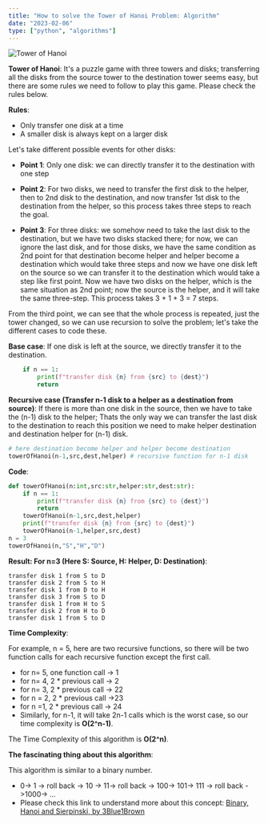```yaml
---
title: "How to solve the Tower of Hanoi Problem: Algorithm"
date: "2023-02-06"
type: ["python", "algorithms"]
---
```


![Tower of Hanoi]('./images/towerOfHanoi.jpg')

**Tower of Hanoi**: It's a puzzle game with three towers and disks; transferring all the disks from the source tower to the destination tower seems easy, but there are some rules we need to follow to play this game. Please check the rules below.

**Rules**:

- Only transfer one disk at a time
- A smaller disk is always kept on a larger disk

Let's take different possible events for other disks:

- **Point 1**: Only one disk: we can directly transfer it to the destination with one step

- **Point 2**: For two disks, we need to transfer the first disk to the helper, then to 2nd disk to the destination, and now transfer 1st disk to the destination from the helper, so this process takes three steps to reach the goal.

- **Point 3**: For three disks: we somehow need to take the last disk to the destination, but we have two disks stacked there; for now, we can ignore the last disk, and for those disks, we have the same condition as 2nd point for that destination become helper and helper become a destination which would take three steps and now we have one disk left on the source so we can transfer it to the destination which would take a step like first point. Now we have two disks on the helper, which is the same situation as 2nd point; now the source is the helper, and it will take the same three-step. This process takes 3 + 1 + 3 = 7 steps.

From the third point, we can see that the whole process is repeated, just the tower changed, so we can use recursion to solve the problem; let's take the different cases to code these.

**Base case**: If one disk is left at the source, we directly transfer it to the destination.

```python
    if n == 1:
        print(f"transfer disk {n} from {src} to {dest}")
        return
```

**Recursive case (Transfer n-1 disk to a helper as a destination from source)**: If there is more than one disk in the source, then we have to take the (n-1) disk to the helper; Thats the only way we can transfer the last disk to the destination to reach this position we need to make helper destination and destination helper for (n-1) disk.

```python
# here destination become helper and helper become destination
towerOfHanoi(n-1,src,dest,helper) # recursive function for n-1 disk
```

**Code**:

```python
def towerOfHanoi(n:int,src:str,helper:str,dest:str):
    if n == 1:
        print(f"transfer disk {n} from {src} to {dest}")
        return
    towerOfHanoi(n-1,src,dest,helper)
    print(f"transfer disk {n} from {src} to {dest}")
    towerOfHanoi(n-1,helper,src,dest)
n = 3
towerOfHanoi(n,"S","H","D")
```

**Result: For n=3 (Here S: Source, H: Helper, D: Destination)**:

```shell
transfer disk 1 from S to D
transfer disk 2 from S to H
transfer disk 1 from D to H
transfer disk 3 from S to D
transfer disk 1 from H to S
transfer disk 2 from H to D
transfer disk 1 from S to D
```

**Time Complexity**:

For example, n = 5, here are two recursive functions, so there will be two function calls for each recursive function except the first call.

- for n= 5, one function call -> 1
- for n= 4, 2 \* previous call -> 2
- for n= 3, 2 \* previous call -> 22
- for n = 2, 2 \* previous call ->23
- for n =1, 2 \* previous call -> 24
- Similarly, for n-1, it will take 2n-1 calls which is the worst case, so our time complexity is **O(2^n-1)**.

The Time Complexity of this algorithm is **O(2^n)**.

**The fascinating thing about this algorithm**:

This algorithm is similar to a binary number.

- 0-> 1 -> roll back -> 10 -> 11-> roll back -> 100-> 101-> 111 -> roll back ->1000-> ...
- Please check this link to understand more about this concept: [Binary, Hanoi and Sierpinski, by 3Blue1Brown](https://www.youtube.com/watch?v=2SUvWfNJSsM)
